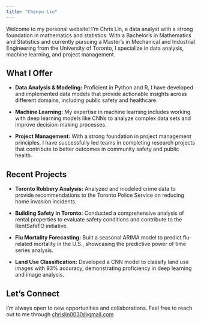 ```yaml
---
title: "Chenyu Lin"
---
```


Welcome to my personal website! I’m Chris Lin, a data analyst with a strong foundation in mathematics and statistics. With a Bachelor's in Mathematics and Statistics and currently pursuing a Master's in Mechanical and Industrial Engineering from the University of Toronto, I specialize in data analysis, machine learning, and project management.

## What I Offer
- **Data Analysis & Modeling:** Proficient in Python and R, I have developed and implemented data models that provide actionable insights across different domains, including public safety and healthcare.

- **Machine Learning:** My expertise in machine learning includes working with deep learning models like CNNs to analyze complex data sets and improve decision-making processes.

- **Project Management:** With a strong foundation in project management principles, I have successfully led teams in completing research projects that contribute to better outcomes in community safety and public health.

## Recent Projects
- **Toronto Robbery Analysis:** Analyzed and modeled crime data to provide recommendations to the Toronto Police Service on reducing home invasion incidents.

- **Building Safety in Toronto:** Conducted a comprehensive analysis of rental properties to evaluate safety conditions and contribute to the RentSafeTO initiative.

- **Flu Mortality Forecasting:** Built a seasonal ARIMA model to predict flu-related mortality in the U.S., showcasing the predictive power of time series analysis.

- **Land Use Classification:** Developed a CNN model to classify land use images with 93% accuracy, demonstrating proficiency in deep learning and image analysis.

## Let’s Connect
I’m always open to new opportunities and collaborations. Feel free to reach out to me through <chrislin0030@gmail.com> 

